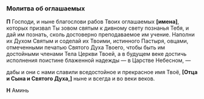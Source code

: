 ### Молитва об оглашаемых

**П** Господи, и ныне благослови рабов Твоих оглашаемых **[имена]**, которых призвал Ты зовом святым к дивному свету познанья Тебя, и дай им познать, сколь достоверно преподаваемое им учение. Наполни их Духом Святым и соделай их Твоими, истинного Пастыря, овцами, отмеченными печатью Святого Духа Твоего, чтобы быть им достойными членами Тела Церкви Твоей, а в будущем веке достичь исполнения поистине блаженной надежды — в Царстве Небесном, —

дабы и они с нами славили вседостойное и прекрасное имя Твоё, **[**Отца и Сына и Святого Духа,**]** ныне и всегда и во веки веков.

**Н** Аминь
